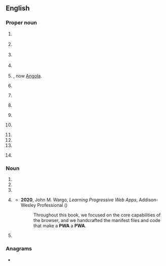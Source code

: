 {{also|pwä}}
==English==
{{wikipedia}}

===Proper noun===
{{en-proper noun}}

# {{lb|en|historical|aviation|1946–1987}} {{initialism of|en|{{w|Pacific Western Airlines}}}}
# {{lb|en|historical|[[warez]]|until 2000}} {{initialism of|en|{{w|Pirates with Attitudes}}}}
# {{lb|en|historical|India|Pakistan}} {{initialism of|en|{{w|Progressive Writers' Association}}}}
# {{lb|en|historical|US politics|1933–1943}} {{initialism of|en|{{w|Public Works Administration}}}}
# {{lb|en|historical|until 1951}} {{initialism of|en|{{w|Portuguese West Africa}}|nodot=1}}, now [[Angola]].
# {{lb|en|Philippines}} {{init of|en||Philippine Web Awards}}
# {{lb|en|surfing}} {{init of|en|{{w|Professional Windsurfers Association|lang=fr}}}}
# {{lb|en|pro wrestling}} {{initialism of|en|w:Pro Wrestling America}}
# {{lb|en|pro wrestling}} {{init of|en|Pro Wrestling Alliance}}
# {{lb|en|pro wrestling|Canada}} {{init of|en||Pure Wrestling Association}}
# {{init of|en||Professional Women's Association}}
# {{init of|en|{{w|Pratt & Whitney}} Aerospace}}
# {{init of|en||Portfolio of Water Actions}}
# {{init of|en||Pagan Webcrafters' Association}}
#: {{rfv-sense|en}}

===Noun===
{{en-noun|~}}

# {{init of|en|partial wave analysis}}
# {{init of|en|[[piecewise]] [[affine]] [[functions]]}}
# {{init of|en|printed wire assembly}}
# {{lb|en|Internet|countable}} {{init of|en|[[progressive web application]]}}
#* '''2020''', John M. Wargo, ''Learning Progressive Web Apps'', Addison-Wesley Professional ({{ISBN|9780136485674}})
#*: Throughout this book, we focused on the core capabilities of the browser, and we  handcrafted the manifest files and code that make a '''PWA''' a '''PWA'''.
# {{init of|en|[[person]] [[with]] [[AIDS]]}}

===Anagrams===
* {{anagrams|en|a=apw|APW|AWP|PAW|WAP|WPA|paw|wap}}